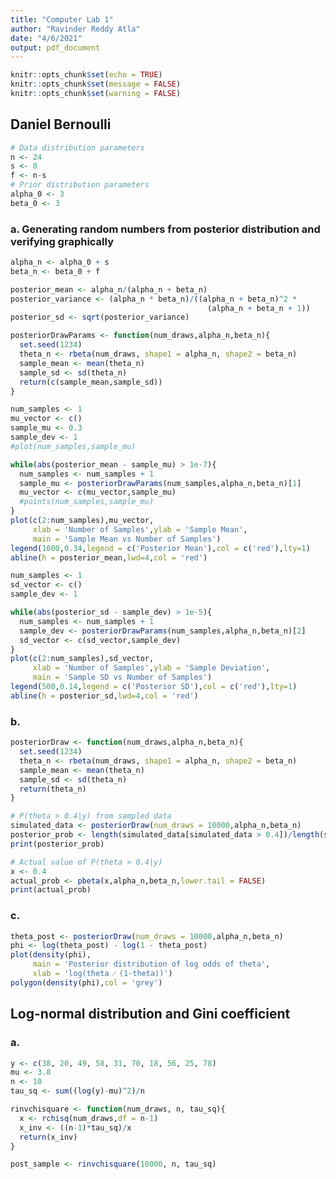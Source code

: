 ```yaml
---
title: "Computer Lab 1"
author: "Ravinder Reddy Atla"
date: "4/6/2021"
output: pdf_document
---
```


```r
knitr::opts_chunk$set(echo = TRUE)
knitr::opts_chunk$set(message = FALSE)
knitr::opts_chunk$set(warning = FALSE)
```

## Daniel Bernoulli

```r
# Data distribution parameters
n <- 24
s <- 8
f <- n-s
# Prior distribution parameters
alpha_0 <- 3
beta_0 <- 3
```

### a. Generating random numbers from posterior distribution and verifying graphically

```r

alpha_n <- alpha_0 + s
beta_n <- beta_0 + f

posterior_mean <- alpha_n/(alpha_n + beta_n)
posterior_variance <- (alpha_n * beta_n)/((alpha_n + beta_n)^2 * 
                                            (alpha_n + beta_n + 1))
posterior_sd <- sqrt(posterior_variance)

posteriorDrawParams <- function(num_draws,alpha_n,beta_n){
  set.seed(1234)
  theta_n <- rbeta(num_draws, shape1 = alpha_n, shape2 = beta_n)
  sample_mean <- mean(theta_n)
  sample_sd <- sd(theta_n)
  return(c(sample_mean,sample_sd))
}
```


```r
num_samples <- 1
mu_vector <- c()
sample_mu <- 0.3
sample_dev <- 1
#plot(num_samples,sample_mu)

while(abs(posterior_mean - sample_mu) > 1e-7){
  num_samples <- num_samples + 1
  sample_mu <- posteriorDrawParams(num_samples,alpha_n,beta_n)[1]
  mu_vector <- c(mu_vector,sample_mu)
  #points(num_samples,sample_mu)
}
plot(c(2:num_samples),mu_vector,
     xlab = 'Number of Samples',ylab = 'Sample Mean',
     main = 'Sample Mean vs Number of Samples')
legend(1000,0.34,legend = c('Posterior Mean'),col = c('red'),lty=1)
abline(h = posterior_mean,lwd=4,col = 'red')
```

```r
num_samples <- 1
sd_vector <- c()
sample_dev <- 1

while(abs(posterior_sd - sample_dev) > 1e-5){
  num_samples <- num_samples + 1
  sample_dev <- posteriorDrawParams(num_samples,alpha_n,beta_n)[2]
  sd_vector <- c(sd_vector,sample_dev)
}
plot(c(2:num_samples),sd_vector,
     xlab = 'Number of Samples',ylab = 'Sample Deviation',
     main = 'Sample SD vs Number of Samples')
legend(500,0.14,legend = c('Posterior SD'),col = c('red'),lty=1)
abline(h = posterior_sd,lwd=4,col = 'red')


```


### b. 

```r
posteriorDraw <- function(num_draws,alpha_n,beta_n){
  set.seed(1234)
  theta_n <- rbeta(num_draws, shape1 = alpha_n, shape2 = beta_n)
  sample_mean <- mean(theta_n)
  sample_sd <- sd(theta_n)
  return(theta_n)
}
```


```r
# P(theta > 0.4|y) from sampled data
simulated_data <- posteriorDraw(num_draws = 10000,alpha_n,beta_n)
posterior_prob <- length(simulated_data[simulated_data > 0.4])/length(simulated_data)
print(posterior_prob)

# Actual value of P(theta > 0.4|y)
x <- 0.4
actual_prob <- pbeta(x,alpha_n,beta_n,lower.tail = FALSE)
print(actual_prob)
```

### c.

```r
theta_post <- posteriorDraw(num_draws = 10000,alpha_n,beta_n)
phi <- log(theta_post) - log(1 - theta_post)
plot(density(phi),
     main = 'Posterior distribution of log odds of theta',
     xlab = 'log(theta ⁄ (1-theta))')
polygon(density(phi),col = 'grey')
```


## Log-normal distribution and Gini coefficient

### a.

```r
y <- c(38, 20, 49, 58, 31, 70, 18, 56, 25, 78)
mu <- 3.8
n <- 10
tau_sq <- sum((log(y)-mu)^2)/n

rinvchisquare <- function(num_draws, n, tau_sq){
  x <- rchisq(num_draws,df = n-1)
  x_inv <- ((n-1)*tau_sq)/x
  return(x_inv)
}
```


```r
post_sample <- rinvchisquare(10000, n, tau_sq)

```





